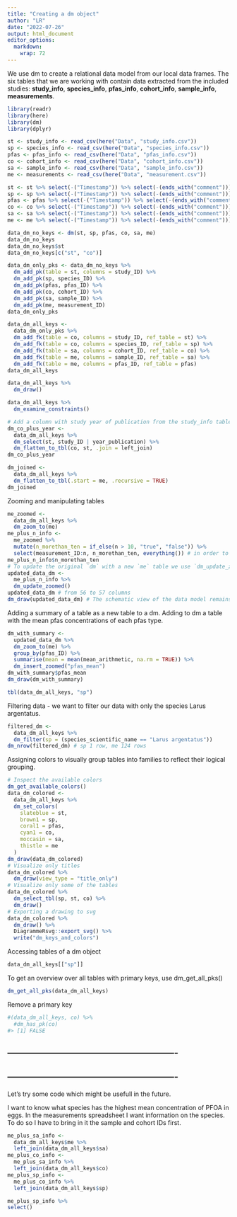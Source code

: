 ```yaml
---
title: "Creating a dm object"
author: "LR"
date: "2022-07-26"
output: html_document
editor_options: 
  markdown: 
    wrap: 72
---
```


We use dm to create a relational data model from our local data frames.
The six tables that we are working with contain data extracted from the
included studies: **study_info**, **species_info**, **pfas_info**,
**cohort_info**, **sample_info**, **measurements**.

```r
library(readr)
library(here)
library(dm)
library(dplyr)
```

```r
st <- study_info <- read_csv(here("Data", "study_info.csv"))
sp <- species_info <- read_csv(here("Data", "species_info.csv"))
pfas <- pfas_info <- read_csv(here("Data", "pfas_info.csv"))
co <- cohort_info <- read_csv(here("Data", "cohort_info.csv"))
sa <- sample_info <- read_csv(here("Data", "sample_info.csv"))
me <- measurements <- read_csv(here("Data", "measurement.csv"))
```

```r
st <- st %>% select(-("Timestamp")) %>% select(-(ends_with("comment")))
sp <- sp %>% select(-("Timestamp")) %>% select(-(ends_with("comment")))
pfas <- pfas %>% select(-("Timestamp")) %>% select(-(ends_with("comment")))
co <- co %>% select(-("Timestamp")) %>% select(-(ends_with("comment")))
sa <- sa %>% select(-("Timestamp")) %>% select(-(ends_with("comment")))
me <- me %>% select(-("Timestamp")) %>% select(-(ends_with("comment")))
```

```r
data_dm_no_keys <- dm(st, sp, pfas, co, sa, me)
data_dm_no_keys
data_dm_no_keys$st
data_dm_no_keys[c("st", "co")]
```

```r
data_dm_only_pks <- data_dm_no_keys %>% 
  dm_add_pk(table = st, columns = study_ID) %>% 
  dm_add_pk(sp, species_ID) %>% 
  dm_add_pk(pfas, pfas_ID) %>% 
  dm_add_pk(co, cohort_ID) %>% 
  dm_add_pk(sa, sample_ID) %>% 
  dm_add_pk(me, measurement_ID)
data_dm_only_pks
```

```r
data_dm_all_keys <- 
  data_dm_only_pks %>% 
  dm_add_fk(table = co, columns = study_ID, ref_table = st) %>% 
  dm_add_fk(table = co, columns = species_ID, ref_table = sp) %>%
  dm_add_fk(table = sa, columns = cohort_ID, ref_table = co) %>%
  dm_add_fk(table = me, columns = sample_ID, ref_table = sa) %>%
  dm_add_fk(table = me, columns = pfas_ID, ref_table = pfas)
data_dm_all_keys
```

```r
data_dm_all_keys %>% 
  dm_draw()
```

```r
data_dm_all_keys %>% 
  dm_examine_constraints()
```

```r
# Add a column with study year of publication from the study_info table to the cohort_info table
dm_co_plus_year <- 
  data_dm_all_keys %>% 
  dm_select(st, study_ID | year_publication) %>% 
  dm_flatten_to_tbl(co, st, .join = left_join)
dm_co_plus_year
```

```r
dm_joined <- 
  data_dm_all_keys %>% 
  dm_flatten_to_tbl(.start = me, .recursive = TRUE)
dm_joined
```

Zooming and manipulating tables

```r
me_zoomed <- 
  data_dm_all_keys %>% 
  dm_zoom_to(me)
me_plus_n_info <- 
  me_zoomed %>% 
  mutate(n_morethan_ten = if_else(n > 10, "true", "false")) %>%
  select(measurement_ID:n, n_morethan_ten, everything()) # in order to see our changes in the output we use `select()` for reordering the columns
me_plus_n_info$n_morethan_ten
# To update the original `dm` with a new `me` table we use `dm_update_zoomed()`
updated_data_dm <- 
  me_plus_n_info %>% 
  dm_update_zoomed()
updated_data_dm # from 56 to 57 columns
dm_draw(updated_data_dm) # The schematic view of the data model remains unchanged
```

Adding a summary of a table as a new table to a dm.
Adding to dm a table with the mean pfas concentrations of each pfas type.

```r
dm_with_summary <- 
  updated_data_dm %>% 
  dm_zoom_to(me) %>% 
  group_by(pfas_ID) %>% 
  summarise(mean = mean(mean_arithmetic, na.rm = TRUE)) %>% 
  dm_insert_zoomed("pfas_mean")
dm_with_summary$pfas_mean
dm_draw(dm_with_summary)
```

```r
tbl(data_dm_all_keys, "sp")
```


Filtering data - we want to filter our data with only the species Larus argentatus.
```r
filtered_dm <- 
  data_dm_all_keys %>% 
  dm_filter(sp = (species_scientific_name == "Larus argentatus"))
dm_nrow(filtered_dm) # sp 1 row, me 124 rows
```

Assigning colors to visually group tables into families to reflect their logical grouping. 
```r
# Inspect the available colors
dm_get_available_colors()
data_dm_colored <- 
  data_dm_all_keys %>% 
  dm_set_colors(
    slateblue = st,
    brown1 = sp,
    coral1 = pfas,
    cyan1 = co,
    moccasin = sa,
    thistle = me
  )
dm_draw(data_dm_colored)
# Visualize only titles
data_dm_colored %>% 
  dm_draw(view_type = "title_only")
# Visualize only some of the tables
data_dm_colored %>%
  dm_select_tbl(sp, st, co) %>% 
  dm_draw()
# Exporting a drawing to svg
data_dm_colored %>% 
  dm_draw() %>% 
  DiagrammeRsvg::export_svg() %>% 
  write("dm_keys_and_colors")
```

Accessing tables of a dm object
```r
data_dm_all_keys[["sp"]]
```
To get an overview over all tables with primary keys, use dm_get_all_pks()
```r
dm_get_all_pks(data_dm_all_keys)
```
Remove a primary key
```r
#(data_dm_all_keys, co) %>%
  #dm_has_pk(co)
#> [1] FALSE
```

-------------------------------------------------------
-------------------------------------------------------
-------------------------------------------------------
-------------------------------------------------------
Let's try some code which might be usefull in the future.

I want to know what species has the highest mean concentration of PFOA in eggs.
In the measurements spreadsheet I want information on the species. To do so I have to bring in it the sample and cohort IDs first. 
```r
me_plus_sa_info <- 
  data_dm_all_keys$me %>% 
  left_join(data_dm_all_keys$sa)
me_plus_co_info <- 
  me_plus_sa_info %>% 
  left_join(data_dm_all_keys$co)
me_plus_sp_info <- 
  me_plus_co_info %>% 
  left_join(data_dm_all_keys$sp)
```

```r
me_plus_sp_info %>% 
select()
```
